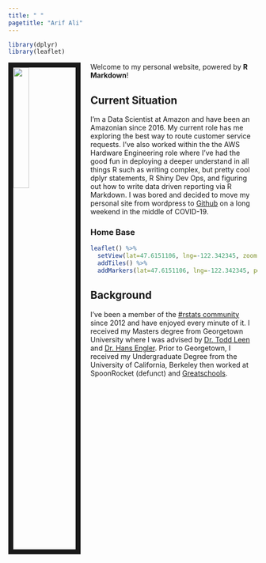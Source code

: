 ```yaml
---
title: " "
pagetitle: "Arif Ali"
---
```


```R
library(dplyr)
library(leaflet)
```

<link rel="stylesheet" href="styles.css" type="text/css">

<img src="images/social_headshot.jpg" style="width:25%; border:10px solid; margin-right: 20px" align="left">

Welcome to my personal website, powered by **R Markdown**! 

## Current Situation
I'm a Data Scientist at Amazon and have been an Amazonian since 2016. My current role has me exploring the best way to route customer service requests. I've also worked within the the AWS Hardware Engineering role where I've had the good fun in deploying a deeper understand in all things R such as writing complex, but pretty cool dplyr statements, R Shiny Dev Ops, and figuring out how to write data driven reporting via R Markdown. I was bored and decided to move my personal site from wordpress to [Github](https://github.com/arifyali/arifyali.github.io) on a long weekend in the middle of COVID-19. 





### Home Base
```R
leaflet() %>%
  setView(lat=47.6151106, lng=-122.342345, zoom = 16) %>% 
  addTiles() %>%
  addMarkers(lat=47.6151106, lng=-122.342345, popup="Home") 

```

## Background
I've been a member of the [#rstats community](https://twitter.com/hashtag/rstats) since 2012 and have enjoyed every minute of it. I received my Masters degree from Georgetown University where I was advised by [Dr. Todd Leen](https://nsf.gov/staff/staff_bio.jsp?lan=tleen&org=HRD&from_org=HRD) and [Dr. Hans Engler](https://gufaculty360.georgetown.edu/s/contact/00336000014RhGiAAK/hans-engler).
Prior to Georgetown, I received my Undergraduate Degree from the University of California, Berkeley then worked at SpoonRocket (defunct) and [Greatschools](https://www.greatschools.org/).






